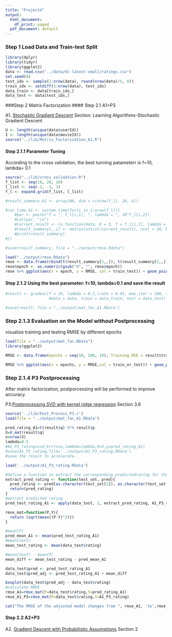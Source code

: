 ```yaml
---
title: "Project4"
output:
  html_document:
    df_print: paged
  pdf_document: default
---
```



### Step 1 Load Data and Train-test Split
```r
library(dplyr)
library(tidyr)
library(ggplot2)
data <- read.csv("../data/ml-latest-small/ratings.csv")
set.seed(0)
test_idx <- sample(1:nrow(data), round(nrow(data)/5, 0))
train_idx <- setdiff(1:nrow(data), test_idx)
data_train <- data[train_idx,]
data_test <- data[test_idx,]
```

###Step 2 Matrix Factorization
#### Step 2.1 A1+P3

A1. [Stochastic Gradient Descent](./paper/P1 Recommender-Systems.pdf) Section: Learning Algorithms-Stochastic Gradient Descent



```r
U <- length(unique(data$userId))
I <- length(unique(data$movieId))
source("../lib/Matrix_Factorization_A1.R")
```


#### Step 2.1.1 Parameter Tuning
According to the cross validation, the best tunning patameterr is f=10, lambda= 0.1
```r
source("../lib/cross_validation.R")
f_list <- seq(10, 20, 10)
l_list <- seq(-2, -1, 1)
f_l <- expand.grid(f_list, l_list)
```


```r
#result_summary_A1 <- array(NA, dim = c(nrow(f_l), 10, 4))

#run_time_A1 <- system.time(for(i in 1:nrow(f_l)){
    #par <- paste("f = ", f_l[i,1], ", lambda = ", 10^f_l[i,2])
    #cat(par, "\n")
    #current_result <- cv.function(data, K = 5, f = f_l[i,1], lambda = 10^f_l[i,2])
    #result_summary[,,i] <- matrix(unlist(current_result), ncol = 10, byrow = T) 
    #print(result_summary)
#})

#save(result_summary, file = "../output/rmse.Rdata")
```

```r
load("../output/rmse.Rdata")
rmse <- data.frame(rbind(t(result_summary[1,,]), t(result_summary[2,,])), train_test = rep(c("Train", "Test"), each = 4), par = rep(paste("f = ", f_l[,1], ", lambda = ", 10^f_l[,2]), times = 2)) %>% gather("epoch", "RMSE", -train_test, -par)
rmse$epoch <- as.numeric(gsub("X", "", rmse$epoch))
rmse %>% ggplot(aes(x = epoch, y = RMSE, col = train_test)) + geom_point() + facet_grid(~par)
```

#### Step 2.1.2 Using the best parameter: f=10, lambda=0.1 and save the result
```r
#result <- gradesc(f = 10, lambda = 0.1,lrate = 0.01, max.iter = 100, stopping.deriv = 0.01,
                   #data = data, train = data_train, test = data_test)

#save(result, file = "../output/mat_fac_A1.RData")

```

### Step 2.1.3 Evaluation on the Model without Postprocessing
visualize training and testing RMSE by different epochs
```r
load(file = "../output/mat_fac.RData")
library(ggplot2)

RMSE <- data.frame(epochs = seq(10, 100, 10), Training_MSE = result$train_RMSE, Test_MSE = result$test_RMSE) %>% gather(key = train_or_test, value = RMSE, -epochs)

RMSE %>% ggplot(aes(x = epochs, y = RMSE,col = train_or_test)) + geom_point() + scale_x_discrete(limits = seq(10, 100, 10)) + xlim(c(0, 100))
```

### Step 2.1.4 P3 Postprocessing
After matrix factorization, postporcessing will be performed to improve accuracy.

P3:[Postprocessing SVD with kernel ridge regression](./paper/P2 Improving regularized singular value decomposition for collaborative filtering .pdf) Section 3.6


```r
source('../lib/Post_Process_P3.r')
load(file = "../output/mat_fac_A1.RData")

pred_rating_A1=t(result$q) %*% result$p
X=X_mat(result$q)
n=nrow(X)
lambda=0.5
#A1_P3_rating=svd_krr(n=n,lambda=lambda,X=X,y=pred_rating_A1)
#save(A1_P3_rating,file='../output/A1_P3_rating.RData')
#save the result to accelerate.

load('../output/A1_P3_rating.RData')

#define a function to extract the corresponding predictedrating for the test set.
extract_pred_rating <- function(test_set, pred){
  pred_rating <- pred[as.character(test_set[2]), as.character(test_set[1])]
  return(pred_rating)
}
#extract predicted rating
pred_test_rating_A1 <- apply(data_test, 1, extract_pred_rating, A1_P3_rating)

```


```r
rmse_mat=function(P,Y){
  return (sqrt(mean((P-Y)^2)))
}

#mean(P)
pred_mean_A1 <- mean(pred_test_rating_A1)
#mean(test)
mean_test_rating <- mean(data_test$rating)

#mean(test) - mean(P)
mean_diff <- mean_test_rating - pred_mean_A1

data_test$pred <- pred_test_rating_A1
data_test$pred_adj <- pred_test_rating_A1 + mean_diff

boxplot(data_test$pred_adj ~ data_test$rating)
#calculate RMSE
rmse_A1=rmse_mat(P=data_test$rating,Y=pred_rating_A1)
rmse_A1_P3=rmse_mat(P=data_test$rating,Y=A1_P3_rating)

cat("The RMSE of the adjusted model changes from ", rmse_A1, 'to',rmse_A1_P3)
```

#### Step 2.2 A2+P3
A2. [Gradient Descent with Probabilistic Assumptions](./paper/P3 probabilistic-matrix-factorization.pdf) Section 2
